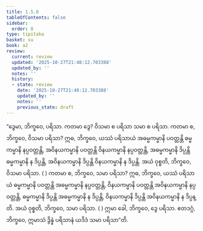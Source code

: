 ```yaml
---
title: 1.5.8
tableOfContents: false
sidebar:
  order: 8
type: tipitaka
basket: su
book: a2
review:
  current: review
  updated: '2025-10-27T21:48:12.703388'
  updated_by: ''
  notes: ''
  history:
  - state: review
    date: '2025-10-27T21:48:12.703388'
    updated_by: ''
    notes: ''
    previous_state: draft
---
```



<ReviewStatus review={frontmatter.review} showDetails={true} />

<HypothesisAnnotation frontmatter={frontmatter} />

<DynamicBreadcrumb />

<Division number="50" book="a2" e="ch" v="15" p="74">

<Paragraph number="120" book="a2">
“ဒွေမာ, ဘိက္ခဝေ, ပရိသာ. ကတမာ ဒွေ? ဝိသမာ စ ပရိသာ သမာ စ ပရိသာ. ကတမာ စ, ဘိက္ခဝေ, ဝိသမာ ပရိသာ? ဣဓ, ဘိက္ခဝေ, ယဿံ ပရိသာယံ အဓမ္မကမ္မာနိ ပဝတ္တန္တိ ဓမ္မကမ္မာနိ နပ္ပဝတ္တန္တိ, အဝိနယကမ္မာနိ ပဝတ္တန္တိ ဝိနယကမ္မာနိ နပ္ပဝတ္တန္တိ, အဓမ္မကမ္မာနိ ဒိပ္ပန္တိ ဓမ္မကမ္မာနိ န ဒိပ္ပန္တိ, အဝိနယကမ္မာနိ ဒိပ္ပန္တိ ဝိနယကမ္မာနိ န ဒိပ္ပန္တိ. အယံ ဝုစ္စတိ, ဘိက္ခဝေ, ဝိသမာ ပရိသာ. ( )
</Paragraph>

<Paragraph number="121" book="a2">
ကတမာ စ, ဘိက္ခဝေ, သမာ ပရိသာ? ဣဓ, ဘိက္ခဝေ, ယဿံ ပရိသာယံ ဓမ္မကမ္မာနိ ပဝတ္တန္တိ အဓမ္မကမ္မာနိ နပ္ပဝတ္တန္တိ, ဝိနယကမ္မာနိ ပဝတ္တန္တိ အဝိနယကမ္မာနိ နပ္ပဝတ္တန္တိ, ဓမ္မကမ္မာနိ ဒိပ္ပန္တိ အဓမ္မကမ္မာနိ န ဒိပ္ပန္တိ, ဝိနယကမ္မာနိ ဒိပ္ပန္တိ အဝိနယကမ္မာနိ န ဒိပ္ပန္တိ. အယံ ဝုစ္စတိ, ဘိက္ခဝေ, သမာ ပရိသာ. ( ) ဣမာ ခေါ, ဘိက္ခဝေ, ဒွေ ပရိသာ. ဧတဒဂ္ဂံ, ဘိက္ခဝေ, ဣမာသံ ဒွိန္နံ ပရိသာနံ ယဒိဒံ သမာ ပရိသာ”တိ.
</Paragraph>
</Division>
